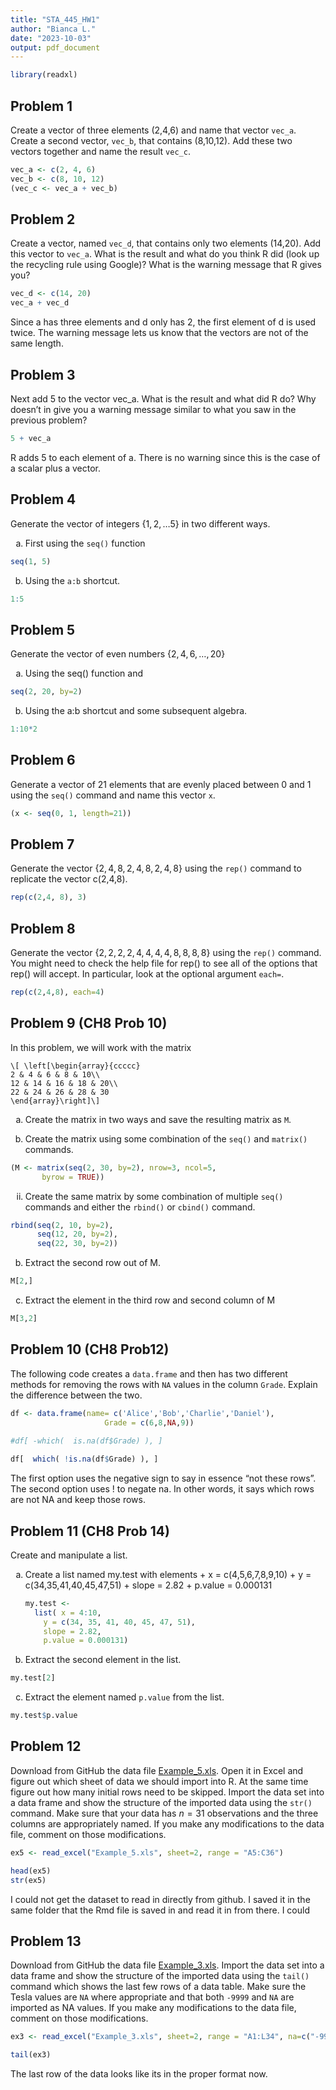 ---
title: "STA_445_HW1"
author: "Bianca L."
date: "2023-10-03"
output: pdf_document
---
```{r}
library(readxl)
```

## Problem 1
Create a vector of three elements (2,4,6) and name that vector `vec_a`. Create a second vector, `vec_b`, that contains (8,10,12). Add these two vectors together and name the result `vec_c`.

```{r}
vec_a <- c(2, 4, 6)
vec_b <- c(8, 10, 12)
(vec_c <- vec_a + vec_b)
```

## Problem 2
Create a vector, named `vec_d`, that contains only two elements (14,20). Add this vector to `vec_a`. What is the result and what do you think R did (look up the recycling rule using Google)? What is the warning message that R gives you?
```{r}
vec_d <- c(14, 20)
vec_a + vec_d
```
Since a has three elements and d only has 2, the first element of d is used twice.  The warning message lets us know that the vectors are not of the same length.

## Problem 3

Next add 5 to the vector vec_a. What is the result and what did R do? Why doesn't in give you a warning message similar to what you saw in the previous problem?

```{r}
5 + vec_a
```
R adds 5 to each element of a.  There is no warning since this is the case of a scalar plus a vector.

## Problem 4
Generate the vector of integers $\left\{ 1,2,\dots5\right\}$ in two different ways. 

a.  First using the `seq()` function

```{r}
seq(1, 5)
```

b. Using the `a:b` shortcut.
```{r}
1:5
```

## Problem 5
Generate the vector of even numbers $\left\{ 2,4,6,\dots,20\right\}$ 

a. Using the seq() function and 

```{r}
seq(2, 20, by=2)
```
b. Using the a:b shortcut and some subsequent algebra. 

```{r}
1:10*2
```
## Problem 6
Generate a vector of 21 elements that are evenly placed between 0 and 1 using the `seq()` command and name this vector `x`. 

```{r}
(x <- seq(0, 1, length=21))
```
## Problem 7
Generate the vector $\left\{ 2,4,8,2,4,8,2,4,8\right\}$ 
  using the `rep()` command to replicate the vector c(2,4,8). 
  
```{r}
rep(c(2,4, 8), 3)
```

## Problem 8
Generate the vector $\left\{ 2,2,2,2,4,4,4,4,8,8,8,8\right\}$
  using the `rep()` command. You might need to check the help file for rep() to see all of the options that rep() will accept. In particular, look at the optional argument `each=`.
  
```{r}
rep(c(2,4,8), each=4)
```

## Problem 9 (CH8 Prob 10)

In this problem, we will work with the matrix 

    \[ \left[\begin{array}{ccccc}
    2 & 4 & 6 & 8 & 10\\
    12 & 14 & 16 & 18 & 20\\
    22 & 24 & 26 & 28 & 30
    \end{array}\right]\]
    
a.  Create the matrix in two ways and save the resulting matrix as `M`.

i. Create the matrix using some combination of the `seq()` and `matrix()` commands.

```{r}
(M <- matrix(seq(2, 30, by=2), nrow=3, ncol=5,
       byrow = TRUE))
```

ii. Create the same matrix by some combination of multiple `seq()` commands and either the `rbind()` or `cbind()` command.

```{r}
rbind(seq(2, 10, by=2), 
      seq(12, 20, by=2), 
      seq(22, 30, by=2))
```

b. Extract the second row out of M.

```{r}
M[2,]
```
c. Extract the element in the third row and second column of M

```{r}
M[3,2]
```
## Problem 10 (CH8 Prob12)

The following code creates a `data.frame` and then has two different methods for removing the rows with `NA` values in the column `Grade`. Explain the difference between the two.

```{r, eval=FALSE}
df <- data.frame(name= c('Alice','Bob','Charlie','Daniel'),
                     Grade = c(6,8,NA,9))
    
#df[ -which(  is.na(df$Grade) ), ]

df[  which( !is.na(df$Grade) ), ]
```

The first option uses the negative sign to say in essence "not these rows".  The second option uses ! to negate na.  In other words, it says which rows are not NA and keep those rows.

## Problem 11 (CH8 Prob 14)

Create and manipulate a list.

a.  Create a list named my.test with elements
        + x = c(4,5,6,7,8,9,10)
        + y = c(34,35,41,40,45,47,51)
        + slope = 2.82
        + p.value = 0.000131
```{r}
my.test <- 
  list( x = 4:10,
        y = c(34, 35, 41, 40, 45, 47, 51),
        slope = 2.82,
        p.value = 0.000131)
```

b.  Extract the second element in the list.

```{r}
my.test[2]
```
c.  Extract the element named `p.value` from the list.

```{r}
my.test$p.value
```

## Problem 12

Download from GitHub the data file 
[Example_5.xls](https://github.com/dereksonderegger/444/raw/master/data-raw/Example_5.xls). Open it in Excel and figure out which sheet of data we should import into R. At the same time figure out how many initial rows need to be skipped. Import the data set into a data frame and show the structure of the imported data 
using the `str()` command. Make sure that your data has $n=31$ observations and the three columns are appropriately named. If you make any modifications to the data file, comment on those modifications.

```{r}
ex5 <- read_excel("Example_5.xls", sheet=2, range = "A5:C36") 

head(ex5)
str(ex5)
```
I could not get the dataset to read in directly from github.  I saved it in the same folder that the Rmd file is saved in and read it in from there.  I could 

## Problem 13

Download from GitHub the data file [Example_3.xls](https://github.com/dereksonderegger/444/raw/master/data-raw/Example_3.xls). Import the data set into a data frame and show the structure of the imported 
data using the `tail()` command which shows the last few rows of a data table. Make sure the Tesla values are `NA` where appropriate and that both  `-9999` and `NA` are imported as NA values. If you make any modifications to 
the data file, comment on those modifications.

```{r}
ex3 <- read_excel("Example_3.xls", sheet=2, range = "A1:L34", na=c("-9999", "NA" ) )

tail(ex3)
```
The last row of the data looks like its in the proper format now.
